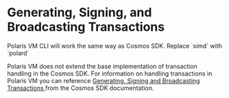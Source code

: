 
# Generating, Signing, and Broadcasting Transactions
<Callout type="info" emoji="ℹ️">
  Polaris VM CLI will work the same way as Cosmos SDK. Replace `simd` with `polard`
</Callout>

Polaris VM does not extend the base implementation of transaction handling in the Cosmos SDK.
For information on handling transactions in Polaris VM you can reference [Generating, Signing and Broadcasting Transactions
](https://docs.cosmos.network/v0.47/run-node/txs) 
from the Cosmos SDK documentation.